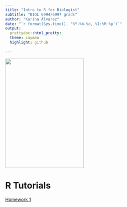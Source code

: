 ```yaml
---
title: "Intro to R for Biologist"
subtitle: "BIOL 6994/6997 grads"
author: "Karina Álvarez"
date: "`r format(Sys.time(), '%Y-%b-%d, %I:%M %p')`"
output: 
  prettydoc::html_pretty:
  theme: cayman
  highlight: github
 
---
```


<img src="/Users/karinaalvarez/Desktop/BIOL 6994/Practice/khaa.jpg" width="250" height="350">

# R Tutorials

[Homework 1](R tutorials/assignment-1-.html)
<br>


